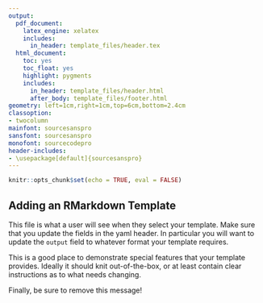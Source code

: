 ```yaml
---
output:
  pdf_document:
    latex_engine: xelatex
    includes:
      in_header: template_files/header.tex
  html_document:
    toc: yes
    toc_float: yes
    highlight: pygments
    includes:
      in_header: template_files/header.html
      after_body: template_files/footer.html
geometry: left=1cm,right=1cm,top=6cm,bottom=2.4cm
classoption:
- twocolumn
mainfont: sourcesanspro
sansfont: sourcesanspro
monofont: sourcecodepro
header-includes:
- \usepackage[default]{sourcesanspro}
---
```

\fancyfoot[L]{\fontsize{8}{8}\selectfont Version 1.1}

```r
knitr::opts_chunk$set(echo = TRUE, eval = FALSE)
```

## Adding an RMarkdown Template
This file is what a user will see when they select your template. Make sure that you update the fields in the yaml header. In particular you will want to update the `output` field to whatever format your template requires. 

This is a good place to demonstrate special features that your template provides. Ideally it should knit out-of-the-box, or at least contain clear instructions as to what needs changing.

Finally, be sure to remove this message!

